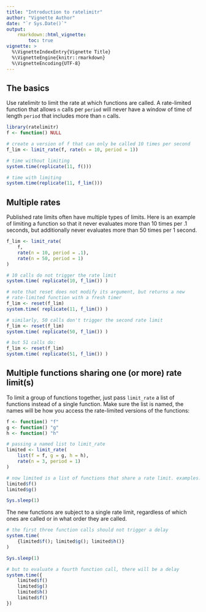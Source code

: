 ```yaml
---
title: "Introduction to ratelimitr"
author: "Vignette Author"
date: "`r Sys.Date()`"
output: 
    rmarkdown::html_vignette:
        toc: true
vignette: >
  %\VignetteIndexEntry{Vignette Title}
  %\VignetteEngine{knitr::rmarkdown}
  %\VignetteEncoding{UTF-8}
---
```


## The basics

Use ratelimitr to limit the rate at which functions are called. A rate-limited function that allows `n` calls per `period` will never have a window of time of length `period` that includes more than `n` calls. 

```r
library(ratelimitr)
f <- function() NULL

# create a version of f that can only be called 10 times per second
f_lim <- limit_rate(f, rate(n = 10, period = 1))

# time without limiting
system.time(replicate(11, f()))

# time with limiting
system.time(replicate(11, f_lim()))
```

## Multiple rates

Published rate limits often have multiple types of limits. Here is an example of limiting a function so that it never evaluates more than 10 times per .1 seconds, but additionally never evaluates more than 50 times per 1 second. 

```r
f_lim <- limit_rate(
    f, 
    rate(n = 10, period = .1), 
    rate(n = 50, period = 1)
)

# 10 calls do not trigger the rate limit
system.time( replicate(10, f_lim()) )

# note that reset does not modify its argument, but returns a new
# rate-limited function with a fresh timer
f_lim <- reset(f_lim)
system.time( replicate(11, f_lim()) )

# similarly, 50 calls don't trigger the second rate limit
f_lim <- reset(f_lim)
system.time( replicate(50, f_lim()) )

# but 51 calls do:
f_lim <- reset(f_lim)
system.time( replicate(51, f_lim()) )
```

## Multiple functions sharing one (or more) rate limit(s)

To limit a group of functions together, just pass `limit_rate` a list of functions instead of a single function. Make sure the list is named, the names will be how you access the rate-limited versions of the functions:

```r
f <- function() "f"
g <- function() "g"
h <- function() "h"

# passing a named list to limit_rate
limited <- limit_rate(
    list(f = f, g = g, h = h), 
    rate(n = 3, period = 1)
)

# now limited is a list of functions that share a rate limit. examples:
limited$f()
limited$g()
```

```r
Sys.sleep(1)
```

The new functions are subject to a single rate limit, regardless of which ones are called or in what order they are called.

```r
# the first three function calls should not trigger a delay
system.time(
    {limited$f(); limited$g(); limited$h()}
)

Sys.sleep(1)

# but to evaluate a fourth function call, there will be a delay
system.time({
    limited$f()
    limited$g() 
    limited$h() 
    limited$f()
})
```
